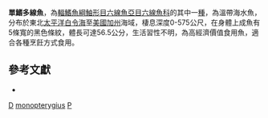 {{Speciesbox
| taxon = Pleurogrammus monopterygius
| binomial_authority = [[Pallas|Pallas]], 1810
| image2 = Pleurogrammus monopterygius.jpg
| status = NE
| status_system = IUCN3.1
| synonyms = *''Labrax monopterygius'', <small>Pallas, 1810</small>
}}
'''單鰭多線魚'''，為[[輻鰭魚綱|輻鰭魚綱]][[鮋形目|鮋形目]][[六線魚亞目|六線魚亞目]][[六線魚科|六線魚科]]的其中一[[種|種]]，為溫帶海水魚，分布於東北[[太平洋|太平洋]][[白令海|白令海]]至[[美國|美國]][[加州|加州]]海域，棲息深度0-575公尺，在身體上成魚有5條寬的黑色條紋，體長可達56.5公分，生活習性不明，為高經濟價值食用魚，適合各種烹飪方式食用。

== 參考文獻 ==
*{{FishBase_species|genus=Pleurogrammus|species=monopterygius|year=2014|month=7}}

{{鮋形目小作品}}
{{Taxonbar}}
[[Category:食用魚|D]]
[[Category:多線魚屬|monopterygius]]
[[Category:1810年描述的鱼类|P]]